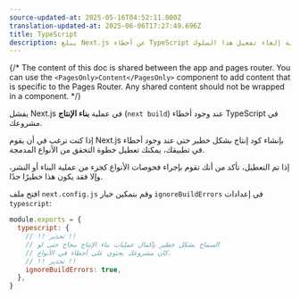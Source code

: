 ```yaml
---
source-updated-at: 2025-05-16T04:52:11.000Z
translation-updated-at: 2025-06-06T17:27:49.696Z
title: TypeScript
description: يبلغ Next.js عن أخطاء TypeScript بشكل افتراضي. تعلم هنا كيفية إلغاء تفعيل هذا السلوك.
---
```


{/* The content of this doc is shared between the app and pages router. You can use the `<PagesOnly>Content</PagesOnly>` component to add content that is specific to the Pages Router. Any shared content should not be wrapped in a component. */}

يفشل Next.js في عملية **بناء الإنتاج** (`next build`) عند وجود أخطاء TypeScript في مشروعك.

إذا كنت ترغب في أن يقوم Next.js بإنشاء كود إنتاج بشكل خطير حتى عند وجود أخطاء في تطبيقك، يمكنك تعطيل خطوة التحقق من الأنواع المدمجة.

إذا تم التعطيل، تأكد من أنك تقوم بإجراء فحوصات الأنواع كجزء من عملية البناء أو النشر، وإلا فقد يكون هذا خطيرًا جدًا.

افتح ملف `next.config.js` وقم بتمكين خيار `ignoreBuildErrors` في إعدادات `typescript`:

```js filename="next.config.js"
module.exports = {
  typescript: {
    // !! تحذير !!
    // السماح بشكل خطير بإكمال عمليات بناء الإنتاج بنجاح حتى لو
    // كان مشروعك يحتوي على أخطاء في الأنواع.
    // !! تحذير !!
    ignoreBuildErrors: true,
  },
}
```